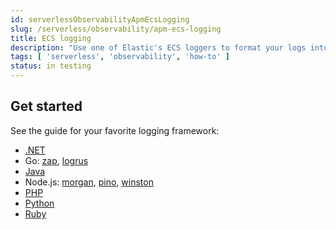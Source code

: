 ```yaml
---
id: serverlessObservabilityApmEcsLogging
slug: /serverless/observability/apm-ecs-logging
title: ECS logging
description: "Use one of Elastic's ECS loggers to format your logs into ECS-compatible JSON."
tags: [ 'serverless', 'observability', 'how-to' ]
status: in testing
---
```




<div id="ecs-logging-logs"></div>

<ApplicationLogsEcsLoggingLogs />

## Get started

See the guide for your favorite logging framework:

* [.NET](((ecs-logging-dotnet-ref))/setup.html)
* Go: [zap](((ecs-logging-go-zap-ref))/setup.html), [logrus](((ecs-logging-go-logrus-ref))/setup.html)
* [Java](((ecs-logging-java-ref))/setup.html)
* Node.js: [morgan](((ecs-logging-nodejs-ref))/morgan.html), [pino](((ecs-logging-nodejs-ref))/pino.html), [winston](((ecs-logging-nodejs-ref))/winston.html)
* [PHP](((ecs-logging-php-ref))/setup.html)
* [Python](((ecs-logging-python-ref))/installation.html)
* [Ruby](((ecs-logging-ruby-ref))/setup.html)


<Feedback slug="/serverless/observability/apm-ecs-logging" />
